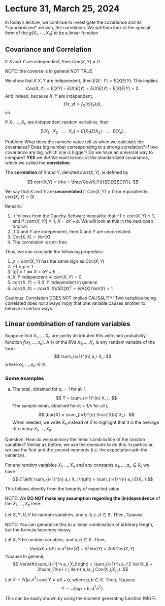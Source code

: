 # Lecture 31, March 25, 2024

\newcommand{\var}{\mathbb{V}ar}
\newcommand{\R}{\mathbb{R}}
\newcommand{\E}{\mathbb{E}}
\newcommand{\N}{\mathcal{N}}

In today's lecture, we continue to investigate the covariance and its *standaridized" version, the correlation. We will then look at the special form of the $g(X_1,\cdots,X_n)$ to be a linear function


## Covariance and Correlation

::: {.theorem name="Independence implies uncorrelated"}
If $X$ and $Y$ are independent, then $Cov(X,Y)=0$.
:::

NOTE: the coverse is in general NOT TRUE.

::: {.proof}
We show that if $X,Y$ are independent, then $E(X\cdot Y)=E(X)E(Y)$. This implies
$$ Cov(X,Y)=E(XY)-E(X)E(Y)=E(X)E(Y)-E(X)E(Y)=0.$$
And indeed, because $X,Y$ are independent, 
$$ f(x,y)=f_X(x)f_Y(y),$$
so
\begin{align*}
  E(XY)&=\sum_x \sum_y x\cdot y \cdot f(x,y)\\
  &= \sum_x \sum_y x\cdot y \cdot f_X(x)f_Y(y)\\
  &= \sum_x x \cdot f_X(x) \sum_y y \cdot f_Y(y)\\
  &= E(X) E(Y)
\end{align*}
:::

::: {.corollary}
If $X_1,\dots,X_n$ are independent random variables, then 
$$ E(X_1\cdot X_2 \cdot \dots \cdot X_n) = E(X_1) E(X_2)\cdot \dots \cdot E(X_n).$$
:::

Problem: What does the numeric value tell us when we calculate the covariance? Does big number corresponding to a strong correlation? If two covariance are big, which one is bigger? Do we have an universal way to compare? **YES** we do! We want to look at the standardized covariance, which we called the **correlation**.


::: {.definition name="Correlation"}
The **correlation** of $X$ and $Y$, denoted $corr(X,Y)$, is defined by

$$
corr(X,Y) = \rho = \frac{Cov(X,Y)}{SD(X)SD(Y)}.
$$

We say that X and Y are **uncorrelated** if $Cov(X,Y) = 0$ (or equivalently $corr(X,Y)=0$).
:::

Remark:

1.  It follows from the Cauchy-Schwarz inequality that $-1 \le corr(X,Y) \le 1$, and if $|corr(X,Y)|=1$, $X=aY+b$. We will look at this in the next open tutorial. 
2. If $X$ and $Y$ are independent, then $X$ and $Y$ are
uncorrelated.
3. $Cov(X,X)=Var(X)$
4. The correlation is unit-free.

Thus, we can conclude the following properties:

1. $\rho = corr(X,Y)$ has the same sign as $Cov(X,Y)$
2. $-1 \leq \rho \leq 1$
3. $|\rho| = 1 \ \Leftrightarrow \ X = aY + b$ 
4. $X,Y$ independent $\Rightarrow$ $corr(X,Y) = 0$
5. $corr(X,Y)=0$ \red{$\not\Rightarrow$} $X,Y$ independent in general
6. $corr(X,X) = cov(X,X)/SD(X)^2 = Var(X)/Var(X) = 1$

Cautious: Correlation DOES NOT implies CAUSALITY! Two variables being correlated does not always imply that one variable causes another to behave in certain ways.

## Linear combination of random variables

::: {.defintion name="Linear combination of random variables"}
Suppose that $X_1,...,X_n$ are jointly distributed RVs with joint probability function $f(x_1,...,x_n)$. A {\bf linear combination} of the RVs $X_1,...,X_n$ is any random variable of the form
$$
\sum_{i=1}^{n} a_i X_i
$$
where $a_1,...,a_n \in \mathbb{R}$. 
:::

### Some examples

a. The total, obtained for $a_i=1$ for all $i$, 
$$
  T = \sum_{i=1}^{n} X_i .
$$
The sample mean, obtained for $a_i=1/n$ for all $i$, 
$$
  \bar{X} = \sum_{i=1}^{n} \frac{1}{n} X_i .
$$
  When needed, we write $\bar{X}_n$ instead of $\bar{X}$ to highlight that it is the average of $n$ many $X_1,\dots,X_n$. 

Question: How do we summary the linear combination of the random variables? Similar as before, we use the *moments* to do this. In particular, we use the first and the second moments (i.e. the expectation adn the variance).

::: {.theorem name="Expected Value of a Linear Combination"}
For any random variables $X_1,\dots,X_n$ and any constants $a_1,\dots,a_n\in\R$, we have 
$$
E \left( \sum_{i=1}^{n} a_i X_i  \right) = \sum_{i=1}^{n} a_i E(X_i)
$$
:::
This follows directly from the linearity of expected value.

NOTE: We **DO NOT make any assumption regarding the (in)dependence** of the $X_1,\dots,X_n$ here.


::: {.theorem name="Bilinearity of $Cov$"}
Let $X, Y, U, V$ be random variables, and $a, b, c, d \in \mathbb{R}$. Then,
%pause
\begin{align*}
    &Cov(aX + bY, cU + dV)\\ 
    &= acCov(X,U) + adCov(X,V) + bcCov(Y,U) + bdCov(Y,V)
\end{align*}
:::

NOTE: You can generalise this to a linear combination of arbitrary length, but the formula becomes messy.

::: {.theorem name="Variance of a linear combination"}
Let $X,Y$ be random variables, and $a,b \in \mathbb{R}$. Then,
$$
Var(aX + bY) = a^2 Var(X) + b^2 Var(Y) + 2ab Cov(X,Y).
$$
%pause
In general,
$$
Var\left(\sum_{i=1}^n a_i X_i\right) 
= \sum_{i=1}^n a_i^2 Var(X_i) + 2\sum_{1\le i < j \le n} a_ia_j Cov(X_i,X_j).
$$
:::

::: {.theorem name="linear function of a normal $X$ is still normal"}
Let $X \sim N(\mu, \sigma^2)$ and $Y = aX + b$, where $a,b \in \mathbb{R}$. Then,
%pause
$$
Y \sim \N(a\mu + b, a^2 \sigma^2).
$$
:::

::: {.proof}
This can be easily shown by using the moment generating function (MGF).
:::